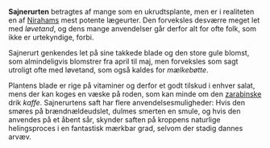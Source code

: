 {{title:Sajnerurt}}
{{author:Laura Holmegaard}}
{{timestamp:2009-11-23T11:25:59Z}}
{{copyright:Sajnerurt}}
'''Sajnerurten''' betragtes af mange som en ukrudtsplante, men er i realiteten en af [[Niraham|Nirahams]] mest potente lægeurter. Den forveksles desværre meget let med ''løvetand'', og dens mange anvendelser går derfor alt for ofte folk, som ikke er urtekyndige, forbi.

Sajnerurt genkendes let på sine takkede blade og den store gule blomst, som almindeligvis blomstrer fra april til maj, men forveksles som sagt utroligt ofte med løvetand, som også kaldes for ''mælkebøtte''.

Plantens blade er rige på vitaminer og derfor et godt tilskud i enhver salat, mens der kan koges en væske på roden, som kan minde om den [[Zara'bash|zarabinske]] drik ''kaffe''. Sajnerurtens saft har flere anvendelsesmuligheder: Hvis den smøres på brændnældeudslet, dulmes smerten en smule, og hvis den anvendes på et åbent sår, skynder saften på kroppens naturlige helingsproces i en fantastisk mærkbar grad, selvom der stadig dannes arvæv.